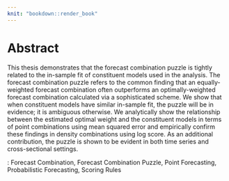 ```yaml
---
knit: "bookdown::render_book"
---
```


# Abstract {-}

This thesis demonstrates that the forecast combination puzzle is tightly related to the in-sample fit of constituent models used in the analysis. The forecast combination puzzle refers to the common finding that an equally-weighted forecast combination often outperforms an optimally-weighted forecast combination calculated via a sophisticated scheme. We show that when constituent models have similar in-sample fit, the puzzle will be in evidence; it is ambiguous otherwise. We analytically show the relationship between the estimated optimal weight and the constituent models in terms of point combinations using mean squared error and empirically confirm these findings in density combinations using log score. As an additional contribution, the puzzle is shown to be evident in both time series and cross-sectional settings.  

\vspace{1cm}

\textit{Keywords}: Forecast Combination, Forecast Combination Puzzle, Point Forecasting, Probabilistic Forecasting, Scoring Rules

\newpage
